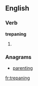 ==English==

===Verb===
'''trepaning'''

# {{present participle of|trepan}}

===Anagrams===
* [[parenting#English|parenting]]

[[fr:trepaning]]